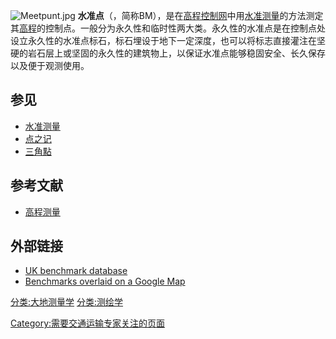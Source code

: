 {{expert|time=2010-05-06T14:38:30+00:00|subject=交通运输}}
[[File:Meetpunt.jpg|right]]
'''水准点'''（{{Lang|en|Benchmark}}，简称BM），是在[[高程控制网|高程控制网]]中用[[水准测量|水准测量]]的方法测定其[[高程|高程]]的控制点。一般分为永久性和临时性两大类。永久性的水准点是在控制点处设立永久性的水准点标石，标石埋设于地下一定深度，也可以将标志直接灌注在坚硬的岩石层上或坚固的永久性的建筑物上，以保证水准点能够稳固安全、长久保存以及便于观测使用。

==参见==
*[[水准测量|水准测量]]
*[[点之记|点之记]]
*[[三角點|三角點]]

==参考文献==
*[http://www.hnets.edu.cn/jpkc/jinpin_kscl/jiaoan/1/di5.doc 高程测量]{{dead link|date=2018年3月 |bot=InternetArchiveBot |fix-attempted=yes }}
==外部链接==
{{commons|Trig points and benchmarks}}
*[http://www.bench-marks.org.uk/ UK benchmark database] {{Wayback|url=http://www.bench-marks.org.uk/ |date=20100428033129 }}
*[http://benchmarks.scaredycatfilms.com/ Benchmarks overlaid on a Google Map] {{Wayback|url=http://benchmarks.scaredycatfilms.com/ |date=20081018171533 }}

[[分类:大地测量学|分类:大地测量学]]
[[分类:测绘学|分类:测绘学]]
[[Category:需要交通运输专家关注的页面|Category:需要交通运输专家关注的页面]]